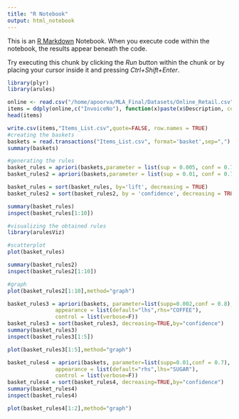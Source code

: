 ```yaml
---
title: "R Notebook"
output: html_notebook
---
```


This is an [R Markdown](http://rmarkdown.rstudio.com) Notebook. When you execute code within the notebook, the results appear beneath the code. 

Try executing this chunk by clicking the *Run* button within the chunk or by placing your cursor inside it and pressing *Ctrl+Shift+Enter*. 

```r
library(plyr)
library(arules)

online <- read.csv("/home/apoorva/MLA_Final/Datasets/Online_Retail.csv")
items = ddply(online,c("InvoiceNo"), function(x)paste(x$Description, collapse = ","))
head(items)
```

```r
write.csv(items,"Items_List.csv",quote=FALSE, row.names = TRUE)
#creating the baskets
baskets = read.transactions("Items_List.csv", format='basket',sep=",")
summary(baskets)
```

```r
#generating the rules
basket_rules = apriori(baskets,parameter = list(sup = 0.005, conf = 0.75))
basket_rules2 = apriori(baskets,parameter = list(sup = 0.01, conf = 0.7,maxlen=3))

basket_rules = sort(basket_rules, by='lift', decreasing = TRUE)
basket_rules2 = sort(basket_rules2, by = 'confidence', decreasing = TRUE)
```

```r
summary(basket_rules)
inspect(basket_rules[1:10])
```

```r
#visualizing the obtained rules
library(arulesViz)
```

```r
#scatterplot
plot(basket_rules)
```

```r
summary(basket_rules2)
inspect(basket_rules2[1:10])
```

```r
#graph
plot(basket_rules2[1:10],method="graph")
```


```r
basket_rules3 = apriori(baskets, parameter=list(supp=0.002,conf = 0.8),
               appearance = list(default="lhs",rhs="COFFEE"),
               control = list(verbose=F))
basket_rules3 = sort(basket_rules3, decreasing=TRUE,by="confidence")
summary(basket_rules3)
inspect(basket_rules3[1:5])
```

```r
plot(basket_rules3[1:5],method="graph")
```

```r
basket_rules4 = apriori(baskets, parameter=list(supp=0.01,conf = 0.7),
               appearance = list(default="rhs",lhs="SUGAR"),
               control = list(verbose=F))
basket_rules4 = sort(basket_rules4, decreasing=TRUE,by="confidence")
summary(basket_rules4)
inspect(basket_rules4)
```

```r
plot(basket_rules4[1:2],method="graph")
```
